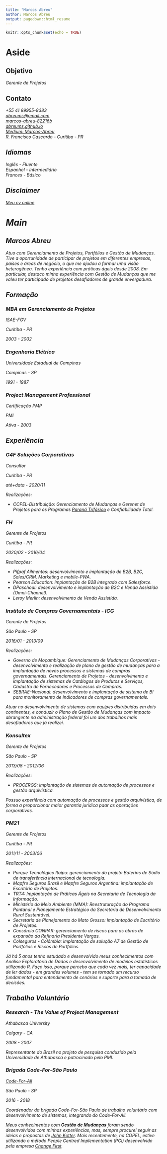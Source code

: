 ```yaml
---
title: "Marcos Abreu"
author: Marcos Abreu
output: pagedown::html_resume
---
```


```r
knitr::opts_chunk$set(echo = TRUE)
```

Aside
========================================================

Objetivo
--------------------------------------------------------

*Gerente de Projetos*


Contato
--------------------------------------------------------

<i class="fa fa-mobile"/>  +55 41 99955-8383     
<i class="far fa-envelope"/> [abreums@gmail.com](mailto:abreums@gmail.com)     
<i class="fa fa-linkedin"/> [marcos-abreu-82216b](http://linkedin.com/in/marcos-abreu-82216b)     
<i class="fa fa-github"/>  [abreums.github.io](https://abreums.github.io)    
<i class="fab fa-medium-m"></i> [Medium: Marcos-Abreu](https://abreums.medium.com/about)    
<i class="fas fa-home"></i>  R. Francisco Cascardo - Curitiba - PR         

Idiomas
--------------------------------------------------------

<i class="fa fa-globe-americas"/>  Inglês - Fluente    
<i class="fa fa-globe-americas"/>  Espanhol - Intermediário    
<i class="fa fa-globe-americas"/>  Frances - Básico    


Disclaimer
--------------------------------------------------------

[Meu cv online](https://abreums.github.io) 


Main
========================================================

Marcos Abreu {#title}
--------------------------------------------------------

Atuo com Gerenciamento de Projetos, Portfólios e Gestão de Mudanças. Tive a oportunidade de participar de projetos em diferentes empresas, países e áreas de negócio, o que me ajudou a formar uma visão heterogênea. Tenho experiência com práticas ágeis desde 2008. Em particular, destaco minha experiência com Gestão de Mudanças que me valeu ter participado de projetos desafiadores de grande envergadura.



Formação {data-icon=graduation-cap}
-------------------------------------------------------

### MBA em Gerenciamento de Projetos    

ISAE-FGV

Curitiba - PR    

2003 - 2002    

### Engenharia Elétrica

Universidade Estadual de Campinas

Campinas - SP    

1991 - 1987   

### _Project Management Professional_

Certificação PMP

PMI    

Ativa - 2003   



Experiência {data-icon=briefcase}
--------------------------------------------------------

### G4F Soluções Corporativas

Consultor 

Curitiba - PR

até+data - 2020/11
    
    
Realizações:    
    
- COPEL-Distribuição: *Gerenciamento de Mudanças* e Gerenet de Projetos para os Programas [Paraná Trifásico](https://www.youtube.com/watch?v=_BCvrXCLxl8&t=4s) e Confiabilidade Total.    

### FH 

Gerente de Projetos

Curitiba - PR

2020/02 - 2016/04
    
    
Realizações:    
    
- Pifpaf Ailmentos: desenvolvimento e implantação de B2B, B2C, Sales/CRM, Marketing e mobile-PWA.    
- Pearson Education: implantação de B2B integrado com Salesforce.     
- DPaschoal: desenvolvimento e implantação de B2C e Venda Assistida (_Omni-Channel_).     
- Leroy Merlin: desenvolvimento de Venda Assistida.   

### Instituto de Compras Governamentais - ICG

Gerente de Projetos 

São Paulo - SP

2016/01 - 2013/09
    
    
Realizações:    
    
- Governo de Moçambique: *Gerenciamento de Mudanças Corporativas* - desenvolvimento e realização de plano de gestão de mudanças para a implantação de novos processos e sistemas de compras governamentais. *Gerenciamento de Projetos* - desenvolvimento e implantação de sistemas de Catálogos de Produtos e Serviços, Cadastro de Fornecedores e Processos de Compras.    
- SEBRAE-Nacional: desenvolvimento e implantação de *sistema de BI* para monitoramento de indicadores de compras governamentais.    

::: aside    
Atuar no desenvolvimento de sistemas com equipes distribuídas em dois continentes, e conduzir o Plano de Gestão de Mudanças com impacto abrangente na administração federal foi um dos trabalhos mais desafiadores que já realizei.    
:::     


### Konsultex

Gerente de Projetos 

São Paulo - SP

2013/08 - 2012/06
    
    
Realizações:    
    
- PROCERGS: implantação de sistemas de automação de processos e gestão arquivística.

::: aside    
Possuo experiência com automação de processos e gestão arquivística, de forma a proporcionar maior garantia jurídica paar as operações corporativas.    
:::     

### PM21

Gerente de Projetos 

Curitiba - PR

2011/11 - 2003/06    
    
    
Realizações:    
    
- Parque Tecnológico Itaipu: gerenciamento do projeto Baterias de Sódio de transferência internacional de tecnologia.    
- Mapfre Seguros Brasil e Mapfre Seguros Argentina: implantação de Escritório de Projetos.   
- TRT4: Implantação de _Práticas Ágeis_ na Secretaria de Tecnologia da Informação.   
- Ministério do Meio Ambiente (MMA): Reestruturação do Programa Pantanal e _Planejamento Estratégico_ da Secretaria de Desenvolvimento Rural Sustentável.    
- Secretaria de Planejamento do Mato Grosso: Implantação de Escritório de Projetos.    
- Consórcio CONPAR: gerenciamento de *riscos* para as obras de expansão da Refinaria Presidente Vargas.
- Colseguros - _Colômbia_: implantação de solução A7 de Gestão de Portfólios e Riscos de Portfólios.


::: aside    
Já há 5 anos tenho estudado e desenvolvido meus conhecimentos com _Análise Exploratória de Dados_ e desenvolvimento de modelos estatísticos utilizando _R_. Faço isso, porque percebo que cada vez mais, ter capacidade de ler dados - em grandes volumes - tem se tornado um recurso fundamental para entendimento de cenários e suporte para a tomada de decisões.    
:::     


Trabalho Voluntário {data-icon=chalkboard-teacher}
--------------------------------------------------------

### Research - The Value of Project Management

Athabasca University

Calgary - CA

2008 - 2007
    
Representante do Brasil no projeto de pesquisa conduzido pela Universidade de Athabasca e patrocinado pelo PMI.

### Brigada Code-For-São Paulo

[Code-For-All](https://codeforall.org/)

São Paulo - SP

2016 - 2018
    
Coordenador da brigada Code-For-São Paulo de trabalho voluntário com desenvolvimento de sistemas, integrando do Code-For-All.


::: aside    
Meus conhecimentos com <strong>Gestão de Mudanças</strong> foram sendo desenvolvidos com minhas experiências, mas, sempre procurei seguir as ideias e propostas de [John Kotter](https://en.wikipedia.org/wiki/John_Kotter). Mais recentemente, na COPEL, estive utilizando o método *People Centred Implementation* (PCI) desenvolvido pela empresa [Change First](https://www.changefirst.com/).   
:::     



